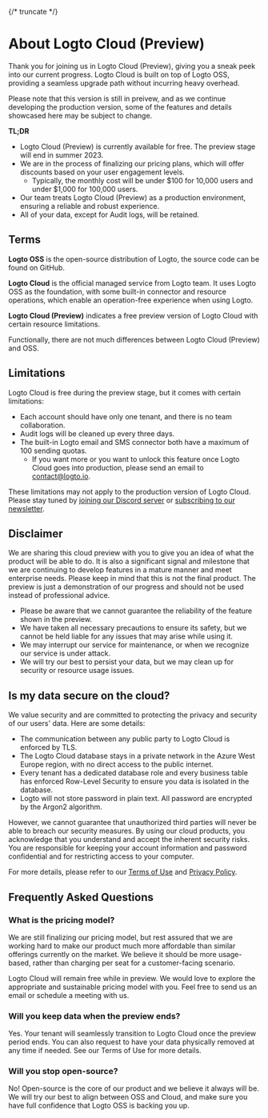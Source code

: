 
{/* truncate */}

# About Logto Cloud (Preview)

Thank you for joining us in Logto Cloud (Preview), giving you a sneak peek into our current progress. Logto Cloud is built on top of Logto OSS, providing a seamless upgrade path without incurring heavy overhead.

Please note that this version is still in preivew, and as we continue developing the production version, some of the features and details showcased here may be subject to change.

**TL;DR**

- Logto Cloud (Preview) is currently available for free. The preview stage will end in summer 2023.
- We are in the process of finalizing our pricing plans, which will offer discounts based on your user engagement levels.
  - Typically, the monthly cost will be under $100 for 10,000 users and under $1,000 for 100,000 users.
- Our team treats Logto Cloud (Preview) as a production environment, ensuring a reliable and robust experience.
- All of your data, except for Audit logs, will be retained.

## Terms

**Logto OSS** is the open-source distribution of Logto, the source code can be found on GitHub.

**Logto Cloud** is the official managed service from Logto team. It uses Logto OSS as the foundation, with some built-in connector and resource operations, which enable an operation-free experience when using Logto.

**Logto Cloud (Preview)** indicates a free preview version of Logto Cloud with certain resource limitations.

Functionally, there are not much differences between Logto Cloud (Preview) and OSS.

## Limitations

Logto Cloud is free during the preview stage, but it comes with certain limitations:

- Each account should have only one tenant, and there is no team collaboration.
- Audit logs will be cleaned up every three days.
- The built-in Logto email and SMS connector both have a maximum of 100 sending quotas.
  - If you want more or you want to unlock this feature once Logto Cloud goes into production, please send an email to [contact@logto.io](mailto:contact@logto.io).

These limitations may not apply to the production version of Logto Cloud. Please stay tuned by [joining our Discord server](https://discord.com/invite/UEPaF3j5e6) or [subscribing to our newsletter](https://logto.io/subscribe).

## Disclaimer

We are sharing this cloud preview with you to give you an idea of what the product will be able to do. It is also a significant signal and milestone that we are continuing to develop features in a mature manner and meet enterprise needs. Please keep in mind that this is not the final product. The preview is just a demonstration of our progress and should not be used instead of professional advice.

- Please be aware that we cannot guarantee the reliability of the feature shown in the preview.
- We have taken all necessary precautions to ensure its safety, but we cannot be held liable for any issues that may arise while using it.
- We may interrupt our service for maintenance, or when we recognize our service is under attack.
- We will try our best to persist your data, but we may clean up for security or resource usage issues.

## Is my data secure on the cloud?

We value security and are committed to protecting the privacy and security of our users' data. Here are some details:

- The communication between any public party to Logto Cloud is enforced by TLS.
- The Logto Cloud database stays in a private network in the Azure West Europe region, with no direct access to the public internet.
- Every tenant has a dedicated database role and every business table has enforced Row-Level Security to ensure you data is isolated in the database.
- Logto will not store password in plain text. All password are encrypted by the Argon2 algorithm.

However, we cannot guarantee that unauthorized third parties will never be able to breach our security measures. By using our cloud products, you acknowledge that you understand and accept the inherent security risks. You are responsible for keeping your account information and password confidential and for restricting access to your computer.

For more details, please refer to our [Terms of Use](/terms/of-use/cloud/) and [Privacy Policy](/terms/privacy-policy/).

## Frequently Asked Questions

### **What is the pricing model?**

We are still finalizing our pricing model, but rest assured that we are working hard to make our product much more affordable than similar offerings currently on the market. We believe it should be more usage-based, rather than charging per seat for a customer-facing scenario.

Logto Cloud will remain free while in preview. We would love to explore the appropriate and sustainable pricing model with you. Feel free to send us an email or schedule a meeting with us.

### **Will you keep data when the preview ends?**

Yes. Your tenant will seamlessly transition to Logto Cloud once the preview period ends. You can also request to have your data physically removed at any time if needed. See our Terms of Use for more details.

### **Will you stop open-source?**

No! Open-source is the core of our product and we believe it always will be. We will try our best to align between OSS and Cloud, and make sure you have full confidence that Logto OSS is backing you up.
